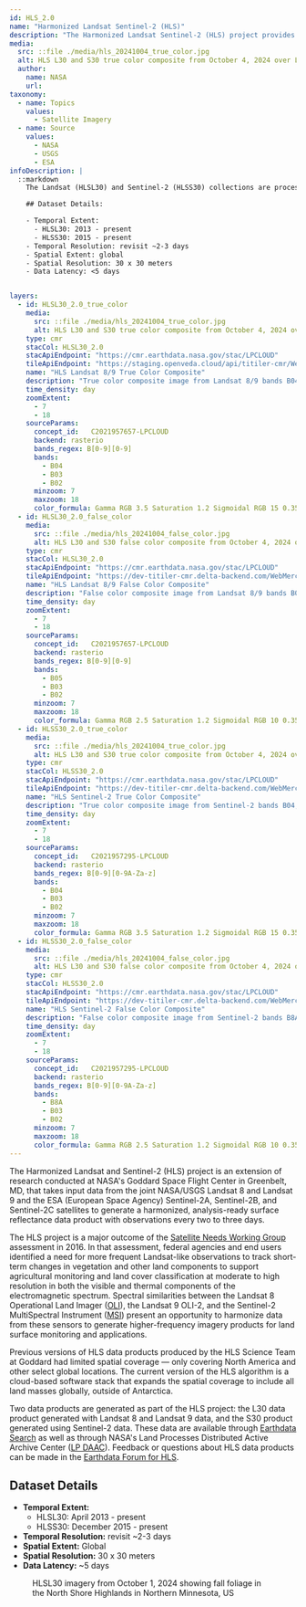 ```yaml
---
id: HLS_2.0
name: "Harmonized Landsat Sentinel-2 (HLS)"
description: "The Harmonized Landsat Sentinel-2 (HLS) project provides consistent surface reflectance data from the Operational Land Imager (OLI) aboard the joint NASA/USGS Landsat 8 satellite and the Multi-Spectral Instrument (MSI) aboard Europe’s Copernicus Sentinel-2A, Sentinel-2B, and Sentinel-2C satellites."
media:
  src: ::file ./media/hls_20241004_true_color.jpg
  alt: HLS L30 and S30 true color composite from October 4, 2024 over Lake Superior
  author:
    name: NASA
    url:
taxonomy:
  - name: Topics
    values:
      - Satellite Imagery
  - name: Source
    values:
      - NASA
      - USGS
      - ESA
infoDescription: |
  ::markdown
    The Landsat (HLSL30) and Sentinel-2 (HLSS30) collections are processed separately and can be viewed in an orbit-wise fashion by selecting a date. There will not be imagery for all areas on every day so you may need to toggle between several days to find suitable imagery for your area of interest.

    ## Dataset Details:

    - Temporal Extent: 
      - HLSL30: 2013 - present    
      - HLSS30: 2015 - present
    - Temporal Resolution: revisit ~2-3 days    
    - Spatial Extent: global  
    - Spatial Resolution: 30 x 30 meters    
    - Data Latency: <5 days


layers:
  - id: HLSL30_2.0_true_color
    media:
      src: ::file ./media/hls_20241004_true_color.jpg
      alt: HLS L30 and S30 true color composite from October 4, 2024 over Lake Superior
    type: cmr
    stacCol: HLSL30_2.0
    stacApiEndpoint: "https://cmr.earthdata.nasa.gov/stac/LPCLOUD"
    tileApiEndpoint: "https://staging.openveda.cloud/api/titiler-cmr/WebMercatorQuad/tilejson.json"
    name: "HLS Landsat 8/9 True Color Composite"
    description: "True color composite image from Landsat 8/9 bands B04, B03, B02"
    time_density: day
    zoomExtent:
      - 7
      - 18
    sourceParams:
      concept_id:	C2021957657-LPCLOUD
      backend: rasterio
      bands_regex: B[0-9][0-9]
      bands:
        - B04
        - B03
        - B02
      minzoom: 7
      maxzoom: 18
      color_formula: Gamma RGB 3.5 Saturation 1.2 Sigmoidal RGB 15 0.35
  - id: HLSL30_2.0_false_color
    media:
      src: ::file ./media/hls_20241004_false_color.jpg
      alt: HLS L30 and S30 false color composite from October 4, 2024 over Lake Superior
    type: cmr
    stacCol: HLSL30_2.0
    stacApiEndpoint: "https://cmr.earthdata.nasa.gov/stac/LPCLOUD"
    tileApiEndpoint: "https://dev-titiler-cmr.delta-backend.com/WebMercatorQuad/tilejson.json"
    name: "HLS Landsat 8/9 False Color Composite"
    description: "False color composite image from Landsat 8/9 bands B05, B03, B02"
    time_density: day
    zoomExtent:
      - 7
      - 18
    sourceParams:
      concept_id:	C2021957657-LPCLOUD
      backend: rasterio
      bands_regex: B[0-9][0-9]
      bands:
        - B05
        - B03
        - B02
      minzoom: 7
      maxzoom: 18
      color_formula: Gamma RGB 2.5 Saturation 1.2 Sigmoidal RGB 10 0.35
  - id: HLSS30_2.0_true_color
    media:
      src: ::file ./media/hls_20241004_true_color.jpg
      alt: HLS L30 and S30 true color composite from October 4, 2024 over Lake Superior
    type: cmr
    stacCol: HLSS30_2.0
    stacApiEndpoint: "https://cmr.earthdata.nasa.gov/stac/LPCLOUD"
    tileApiEndpoint: "https://dev-titiler-cmr.delta-backend.com/WebMercatorQuad/tilejson.json"
    name: "HLS Sentinel-2 True Color Composite"
    description: "True color composite image from Sentinel-2 bands B04, B03, B02"
    time_density: day
    zoomExtent:
      - 7
      - 18
    sourceParams:
      concept_id:	C2021957295-LPCLOUD
      backend: rasterio
      bands_regex: B[0-9][0-9A-Za-z]
      bands:
        - B04
        - B03
        - B02
      minzoom: 7
      maxzoom: 18
      color_formula: Gamma RGB 3.5 Saturation 1.2 Sigmoidal RGB 15 0.35
  - id: HLSS30_2.0_false_color
    media:
      src: ::file ./media/hls_20241004_false_color.jpg
      alt: HLS L30 and S30 false color composite from October 4, 2024 over Lake Superior
    type: cmr
    stacCol: HLSS30_2.0
    stacApiEndpoint: "https://cmr.earthdata.nasa.gov/stac/LPCLOUD"
    tileApiEndpoint: "https://dev-titiler-cmr.delta-backend.com/WebMercatorQuad/tilejson.json"
    name: "HLS Sentinel-2 False Color Composite"
    description: "False color composite image from Sentinel-2 bands B8A, B03, B02"
    time_density: day
    zoomExtent:
      - 7
      - 18
    sourceParams:
      concept_id:	C2021957295-LPCLOUD
      backend: rasterio
      bands_regex: B[0-9][0-9A-Za-z]
      bands:
        - B8A
        - B03
        - B02
      minzoom: 7
      maxzoom: 18
      color_formula: Gamma RGB 2.5 Saturation 1.2 Sigmoidal RGB 10 0.35
---
```


<Block>
  <Prose>
  The Harmonized Landsat and Sentinel-2 (HLS) project is an extension of research conducted at NASA's Goddard Space Flight Center in Greenbelt, MD, that takes input data from the joint NASA/USGS Landsat 8 and Landsat 9 and the ESA (European Space Agency) Sentinel-2A, Sentinel-2B, and Sentinel-2C satellites to generate a harmonized, analysis-ready surface reflectance data product with observations every two to three days.

  The HLS project is a major outcome of the [Satellite Needs Working Group](https://www.earthdata.nasa.gov/about/nasa-support-snwg) assessment in 2016. In that assessment, federal agencies and end users identified a need for more frequent Landsat-like observations to track short-term changes in vegetation and other land components to support agricultural monitoring and land cover classification at moderate to high resolution in both the visible and thermal components of the electromagnetic spectrum. Spectral similarities between the Landsat 8 Operational Land Imager ([OLI](https://www.earthdata.nasa.gov/data/instruments/oli)), the Landsat 9 OLI-2, and the Sentinel-2 MultiSpectral Instrument ([MSI](https://www.earthdata.nasa.gov/data/instruments/sentinel-2-msi)) present an opportunity to harmonize data from these sensors to generate higher-frequency imagery products for land surface monitoring and applications.

  Previous versions of HLS data products produced by the HLS Science Team at Goddard had limited spatial coverage — only covering North America and other select global locations. The current version of the HLS algorithm is a cloud-based software stack that expands the spatial coverage to include all land masses globally, outside of Antarctica.

  Two data products are generated as part of the HLS project: the L30 data product generated with Landsat 8 and Landsat 9 data, and the S30 product generated using Sentinel-2 data. These data are available through [Earthdata Search](https://search.earthdata.nasa.gov/search?q=HLS) as well as through NASA's Land Processes Distributed Active Archive Center ([LP DAAC](https://www.earthdata.nasa.gov/centers/lp-daac)). Feedback or questions about HLS data products can be made in the [Earthdata Forum for HLS](https://forum.earthdata.nasa.gov/viewtopic.php?f=7&t=618&sid=6c381c5ceb5d223e9910f8f6e7dce06e).

  ## Dataset Details
  - **Temporal Extent:** 
      - HLSL30: April 2013 - present    
      - HLSS30: December 2015 - present
  - **Temporal Resolution:** revisit ~2-3 days
  - **Spatial Extent:** Global
  - **Spatial Resolution:** 30 x 30 meters
  - **Data Latency:** ~5 days
  </Prose>
<Figure>
  <Map
    datasetId='HLS_2.0'
    layerId='HLSL30_2.0_true_color'
    dateTime='2024-10-01'
    zoom={11}
    center={[-90.977,47.5905]}
  />
  <Caption
    attrAuthor='NASA'
    attrUrl='https://nasa.gov/'
  >
  HLSL30 imagery from October 1, 2024 showing fall foliage in the North Shore Highlands in Northern Minnesota, US
  </Caption>
</Figure>
</Block>
